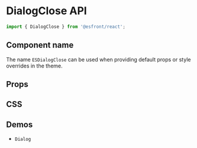 
<Meta title="Components API/DialogClose" />

# DialogClose API

```js
import { DialogClose } from '@esfront/react';
```

## Component name

The name `ESDialogClose` can be used when providing default props or style overrides in the theme.

## Props

<TableInterface name="DialogCloseProps" variant="props" />

## CSS

<TableInterface name="DialogCloseClasses" variant="css" />

## Demos

<ul>
  <li>
    <LinkTo kind="components-Dialog" story="demo">
      <code>Dialog</code>
    </LinkTo>
  </li>
</ul>
